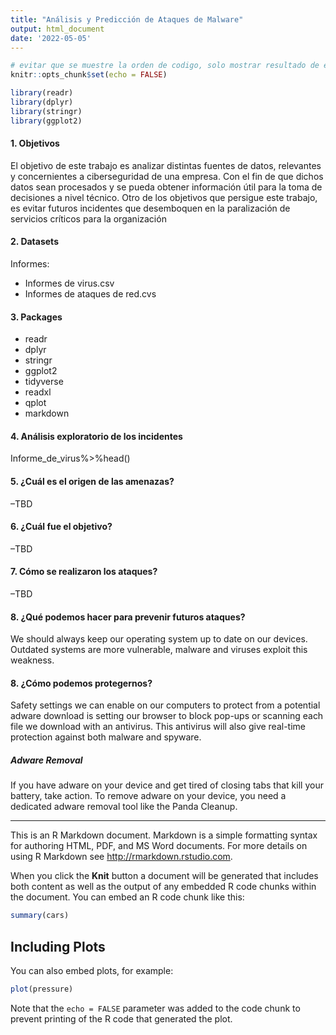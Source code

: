 ```yaml
---
title: "Análisis y Predicción de Ataques de Malware"
output: html_document
date: '2022-05-05'
---
```


```r
# evitar que se muestre la orden de codigo, solo mostrar resultado de ejecucion
knitr::opts_chunk$set(echo = FALSE)
```


```r
library(readr)
library(dplyr)
library(stringr)
library(ggplot2)
```
#### **1. Objetivos**
El objetivo de este trabajo es analizar distintas fuentes de datos, relevantes y concernientes a ciberseguridad de una empresa. Con el fin de que dichos datos sean procesados y se pueda obtener información útil para la toma de decisiones a nivel técnico. Otro de los objetivos que persigue este trabajo, es evitar futuros incidentes que desemboquen en la paralización de servicios críticos para la organización

#### **2. Datasets**

Informes: 

- Informes de virus.csv
- Informes de ataques de red.cvs

#### **3. Packages**
- readr
- dplyr
- stringr
- ggplot2
- tidyverse
- readxl
- qplot
- markdown

#### **4. Análisis exploratorio de los incidentes**

Informe_de_virus%>%head()

#### **5. ¿Cuál es el origen de las amenazas?**

--TBD

#### **6. ¿Cuál fue el objetivo?**

--TBD

#### **7. Cómo se realizaron los ataques?**

--TBD

#### **8. ¿Qué podemos hacer para prevenir futuros ataques?**

We  should always keep our  operating system up to date on our devices. Outdated systems are more vulnerable, malware and viruses exploit this weakness.

#### **8. ¿Cómo podemos protegernos?**

Safety settings we can enable on our computers to protect from a potential adware download is setting our browser to block pop-ups or scanning each file we download with an antivirus. This antivirus will also give real-time protection against both malware and spyware.

##### Adware Removal

If you have adware on your device and get tired of closing tabs that kill your battery, take action. To remove adware on your device, you need a dedicated adware removal tool like the Panda Cleanup.

----------------------------------
This is an R Markdown document. Markdown is a simple formatting syntax for authoring HTML, PDF, and MS Word documents. For more details on using R Markdown see <http://rmarkdown.rstudio.com>.

When you click the **Knit** button a document will be generated that includes both content as well as the output of any embedded R code chunks within the document. You can embed an R code chunk like this:

```r
summary(cars)
```

## Including Plots

You can also embed plots, for example:

```r
plot(pressure)
```

Note that the `echo = FALSE` parameter was added to the code chunk to prevent printing of the R code that generated the plot.
